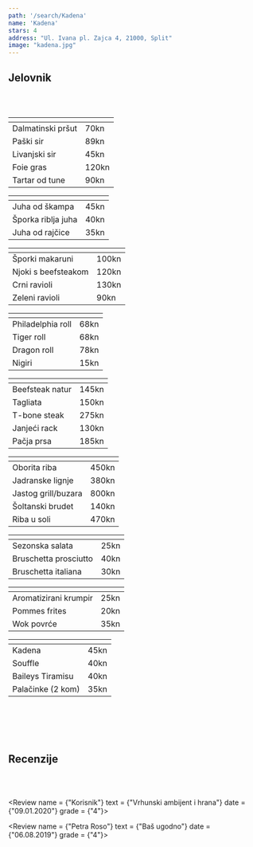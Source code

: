 ---
path: '/search/Kadena'
name: 'Kadena'
stars: 4
address: "Ul. Ivana pl. Zajca 4, 21000, Split"
image: "kadena.jpg"
---

## Jelovnik

<br></br>

<Collapse name = "Predjelo" open = "collapse show">

<table className="table table-hover" style = {{fontSize: "1.15rem"}}>
  <thead style = {{display: "none"}}><tr><th scope="col"></th><th scope="col"></th></tr></thead>
    <tbody style =  {{borderTop: "hidden"}}>
    <tr>
      <td className = "w-75" style = {{paddingLeft: "28px"}}> Dalmatinski pršut  </td><td> 70kn </td>
    </tr>
     <tr>
      <td className = "w-75" style = {{paddingLeft: "28px"}}> Paški sir </td><td> 89kn </td>
    </tr>
      <tr>
      <td className = "w-75" style = {{paddingLeft: "28px"}}> Livanjski sir </td><td> 45kn </td>
    </tr>
      <tr>
      <td className = "w-75" style = {{paddingLeft: "28px"}}> Foie gras </td><td> 120kn </td>
    </tr>
      <tr>
      <td className = "w-75" style = {{paddingLeft: "28px"}}> Tartar od tune </td><td> 90kn </td>
    </tr>
  </tbody>
</table>

</Collapse>

<Collapse name = "Juha" open = "collapse">

<table className="table table-hover" style = {{fontSize: "1.15rem"}}>
  <thead style = {{display: "none"}}><tr><th scope="col"></th><th scope="col"></th></tr></thead>
    <tbody style =  {{borderTop: "hidden"}}>
    <tr>
      <td className = "w-75" style = {{paddingLeft: "28px"}}> Juha od škampa </td><td> 45kn </td>
    </tr>
     <tr>
      <td className = "w-75" style = {{paddingLeft: "28px"}}> Šporka riblja juha </td><td> 40kn </td>
    </tr>
      <tr>
      <td className = "w-75" style = {{paddingLeft: "28px"}}> Juha od rajčice </td><td> 35kn </td>
    </tr>
  </tbody>
</table>

</Collapse>

<Collapse name = "Tjestenina" open = "collapse">

<table className="table table-hover" style = {{fontSize: "1.15rem"}}>
  <thead style = {{display: "none"}}><tr><th scope="col"></th><th scope="col"></th></tr></thead>
    <tbody style =  {{borderTop: "hidden"}}>
    <tr>
      <td className = "w-75" style = {{paddingLeft: "28px"}}> Šporki makaruni </td><td> 100kn </td>
    </tr>
     <tr>
      <td className = "w-75" style = {{paddingLeft: "28px"}}> Njoki s beefsteakom </td><td> 120kn </td>
    </tr>
      <tr>
      <td className = "w-75" style = {{paddingLeft: "28px"}}> Crni ravioli </td><td> 130kn </td>
    </tr>
      <tr>
      <td className = "w-75" style = {{paddingLeft: "28px"}}> Zeleni ravioli </td><td> 90kn </td>
    </tr>
  </tbody>
</table>

</Collapse>

<Collapse name = "Japanese" open = "collapse">

<table className="table table-hover" style = {{fontSize: "1.15rem"}}>
  <thead style = {{display: "none"}}><tr><th scope="col"></th><th scope="col"></th></tr></thead>
    <tbody style =  {{borderTop: "hidden"}}>
    <tr>
      <td className = "w-75" style = {{paddingLeft: "28px"}}> Philadelphia roll </td><td> 68kn </td>
    </tr>
     <tr>
      <td className = "w-75" style = {{paddingLeft: "28px"}}> Tiger roll </td><td> 68kn </td>
    </tr>
      <tr>
      <td className = "w-75" style = {{paddingLeft: "28px"}}> Dragon roll </td><td> 78kn </td>
    </tr>
      <tr>
      <td className = "w-75" style = {{paddingLeft: "28px"}}> Nigiri </td><td> 15kn </td>
    </tr>
  </tbody>
</table>

</Collapse>

<Collapse name = "Meso" open = "collapse">

<table className="table table-hover" style = {{fontSize: "1.15rem"}}>
  <thead style = {{display: "none"}}><tr><th scope="col"></th><th scope="col"></th></tr></thead>
    <tbody style =  {{borderTop: "hidden"}}>
    <tr>
      <td className = "w-75" style = {{paddingLeft: "28px"}}> Beefsteak natur </td><td> 145kn </td>
    </tr>
     <tr>
      <td className = "w-75" style = {{paddingLeft: "28px"}}> Tagliata </td><td> 150kn </td>
    </tr>
      <tr>
      <td className = "w-75" style = {{paddingLeft: "28px"}}> T-bone steak </td><td> 275kn </td>
    </tr>
      <tr>
      <td className = "w-75" style = {{paddingLeft: "28px"}}> Janjeći rack </td><td> 130kn </td>
    </tr>
     <tr>
      <td className = "w-75" style = {{paddingLeft: "28px"}}> Pačja prsa </td><td> 185kn </td>
    </tr>
  </tbody>
</table>

</Collapse>

<Collapse name = "Riba" open = "collapse">

<table className="table table-hover" style = {{fontSize: "1.15rem"}}>
  <thead style = {{display: "none"}}><tr><th scope="col"></th><th scope="col"></th></tr></thead>
    <tbody style =  {{borderTop: "hidden"}}>
    <tr>
      <td className = "w-75" style = {{paddingLeft: "28px"}}> Oborita riba </td><td> 450kn </td>
    </tr>
     <tr>
      <td className = "w-75" style = {{paddingLeft: "28px"}}> Jadranske lignje </td><td> 380kn </td>
    </tr>
      <tr>
      <td className = "w-75" style = {{paddingLeft: "28px"}}> Jastog grill/buzara </td><td> 800kn </td>
    </tr>
      <tr>
      <td className = "w-75" style = {{paddingLeft: "28px"}}> Šoltanski brudet </td><td> 140kn </td>
    </tr>
     <tr>
      <td className = "w-75" style = {{paddingLeft: "28px"}}> Riba u soli </td><td> 470kn </td>
    </tr>
  </tbody>
</table>

</Collapse>

<Collapse name = "Salata" open = "collapse">

<table className="table table-hover" style = {{fontSize: "1.15rem"}}>
  <thead style = {{display: "none"}}><tr><th scope="col"></th><th scope="col"></th></tr></thead>
    <tbody style =  {{borderTop: "hidden"}}>
    <tr>
      <td className = "w-75" style = {{paddingLeft: "28px"}}> Sezonska salata </td><td> 25kn </td>
    </tr>
     <tr>
      <td className = "w-75" style = {{paddingLeft: "28px"}}> Bruschetta prosciutto </td><td> 40kn </td>
    </tr>
      <tr>
      <td className = "w-75" style = {{paddingLeft: "28px"}}> Bruschetta italiana </td><td> 30kn </td>
    </tr>
  </tbody>
</table>

</Collapse>

<Collapse name = "Prilog" open = "collapse">

<table className="table table-hover" style = {{fontSize: "1.15rem"}}>
  <thead style = {{display: "none"}}><tr><th scope="col"></th><th scope="col"></th></tr></thead>
    <tbody style =  {{borderTop: "hidden"}}>
    <tr>
      <td className = "w-75" style = {{paddingLeft: "28px"}}> Aromatizirani krumpir </td><td> 25kn </td>
    </tr>
     <tr>
      <td className = "w-75" style = {{paddingLeft: "28px"}}> Pommes frites </td><td> 20kn </td>
    </tr>
      <tr>
      <td className = "w-75" style = {{paddingLeft: "28px"}}> Wok povrće </td><td> 35kn </td>
    </tr>
  </tbody>
</table>

</Collapse>

<Collapse name = "Desert" open = "collapse">

<table className="table table-hover" style = {{fontSize: "1.15rem"}}>
  <thead style = {{display: "none"}}><tr><th scope="col"></th><th scope="col"></th></tr></thead>
    <tbody style =  {{borderTop: "hidden"}}>
    <tr>
      <td className = "w-75" style = {{paddingLeft: "28px"}}> Kadena </td><td> 45kn </td>
    </tr>
     <tr>
      <td className = "w-75" style = {{paddingLeft: "28px"}}> Souffle </td><td> 40kn </td>
    </tr>
      <tr>
      <td className = "w-75" style = {{paddingLeft: "28px"}}> Baileys Tiramisu </td><td> 40kn </td>
    </tr>
    <tr>
      <td className = "w-75" style = {{paddingLeft: "28px"}}> Palačinke (2 kom) </td><td> 35kn </td>
    </tr>
  </tbody>
</table>

</Collapse>

<br></br>
<br></br>

## Recenzije

<br></br>

<Review name = {"Korisnik"} 
        text = {"Vrhunski ambijent i hrana"}
        date = {"09.01.2020"}
        grade = {"4"}></Review>

<Review name = {"Petra Roso"} 
        text = {"Baš ugodno"}
        date = {"06.08.2019"}
        grade = {"4"}></Review>